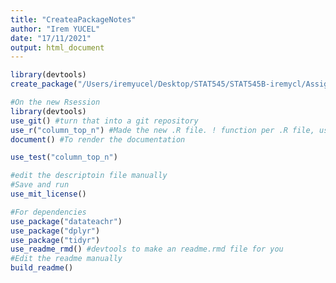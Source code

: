 ```yaml
---
title: "CreateaPackageNotes"
author: "Irem YUCEL"
date: "17/11/2021"
output: html_document
---
```


```r
library(devtools)
create_package("/Users/iremyucel/Desktop/STAT545/STAT545B-iremycl/Assignment-B2_files/columnTopN") #Created a repository with R man and DESCRIPTION

#On the new Rsession
library(devtools)
use_git() #turn that into a git repository
use_r("column_top_n") #Made the new .R file. ! function per .R file, use_r("cube") to make a new function called cube
document() #To render the documentation

use_test("column_top_n")

#edit the descriptoin file manually
#Save and run
use_mit_license()

#For dependencies
use_package("datateachr")
use_package("dplyr")
use_package("tidyr")
use_readme_rmd() #devtools to make an readme.rmd file for you
#Edit the readme manually
build_readme()

```


